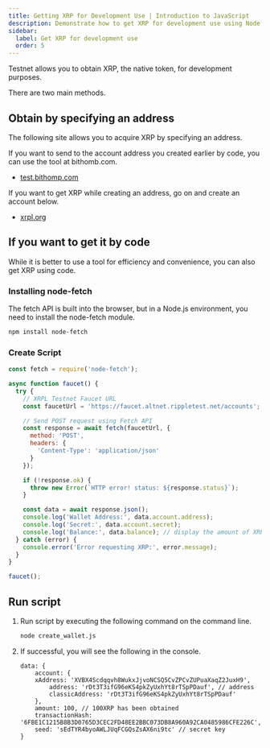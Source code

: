 ```yaml
---
title: Getting XRP for Development Use | Introduction to JavaScript
description: Demonstrate how to get XRP for development use using Node.js.
sidebar: 
  label: Get XRP for development use
  order: 5
---
```



Testnet allows you to obtain XRP, the native token, for development purposes.

There are two main methods.

## Obtain by specifying an address

The following site allows you to acquire XRP by specifying an address.

If you want to send to the account address you created earlier by code, you can use the tool at bithomb.com.

- [test.bithomp.com](https://test.bithomp.com/faucet/)

If you want to get XRP while creating an address, go on and create an account below.

- [xrpl.org](https://xrpl.org/resources/dev-tools/xrp-faucets/)

## If you want to get it by code

While it is better to use a tool for efficiency and convenience, you can also get XRP using code.

### Installing node-fetch

The fetch API is built into the browser, but in a Node.js environment, you need to install the node-fetch module.

```bash
npm install node-fetch
```

### Create Script

```javascript
const fetch = require('node-fetch');

async function faucet() {
  try {
    // XRPL Testnet Faucet URL
    const faucetUrl = 'https://faucet.altnet.rippletest.net/accounts';

    // Send POST request using Fetch API
    const response = await fetch(faucetUrl, {
      method: 'POST',
      headers: {
        'Content-Type': 'application/json'
      }
    });

    if (!response.ok) {
      throw new Error(`HTTP error! status: ${response.status}`);
    }

    const data = await response.json();
    console.log('Wallet Address:', data.account.address);
    console.log('Secret:', data.account.secret); 
    console.log('Balance:', data.balance); // display the amount of XRP granted in the test net
  } catch (error) {
    console.error('Error requesting XRP:', error.message); 
  }
}

faucet(); 
```

## Run script

<Steps> 

1. Run script by executing the following command on the command line.

    ```bash
    node create_wallet.js
    ````

2. If successful, you will see the following in the console.

    ```Object
    data: {
        account: {
        xAddress: 'XVBX4Scdqqvh8WukxJjvoNCSQ5CvZPCvZUPuaXaqZ2JuxH9',
            address: 'rDt3T3ifG96eKS4pkZyUxhYt8rTSpPDauf', // address
            classicAddress: 'rDt3T3ifG96eKS4pkZyUxhYt8rTSpPDauf'
        }, 
        amount: 100, // 100XRP has been obtained
        transactionHash: '6FBE1C1215B8B3D0765D3CEC2FD48EE2BBC073DB8A960A92CA0485986CFE226C',
        seed: 'sEdTYR4byoAWLJUqFCGQsZsAX6ni9tc' // secret key
    }
    ```
</Steps>
